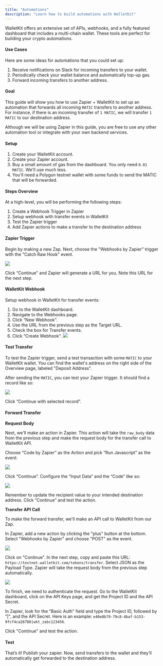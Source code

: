 ```yaml
---
title: "Automations"
description: "Learn how to build automations with WalletKit"
---
```


WalletKit offers an extensive set of APIs, webhooks, and a fully featured dashboard that includes a multi-chain wallet. These tools are perfect for building your crypto automations.

#### Use Cases

Here are some ideas for automations that you could set up:

1. Receive notifications on Slack for incoming transfers to your wallet.
2. Periodically check your wallet balance and automatically top-up gas.
3. Forward incoming transfers to another address.

#### Goal

This guide will show you how to use Zapier + WalletKit to set up an automation that forwards all incoming `MATIC` transfers to another address. For instance, if there is an incoming transfer of `1 MATIC`, we will transfer `1 MATIC` to our destination address.

Although we will be using Zapier in this guide, you are free to use any other automation tool or integrate with your own backend services.

#### Setup

1. Create your WalletKit account.
2. Create your Zapier account.
3. Buy a small amount of gas from the dashboard. You only need `0.01 MATIC`. We'll use much less.
4. You'll need a Polygon testnet wallet with some funds to send the MATIC that will be forwarded.

#### Steps Overview

At a high-level, you will be performing the following steps:

1. Create a Webhook Trigger in Zapier
2. Setup webhook with transfer events in WalletKit
3. Test the Zapier trigger
4. Add Zapier actions to make a transfer to the destination address

#### Zapier Trigger

Begin by making a new Zap. Next, choose the "Webhooks by Zapier" trigger with the "Catch Raw Hook" event.

![](/images/reference/63c0189-image.png)

Click “Continue” and Zapier will generate a URL for you. Note this URL for the next step.

#### WalletKit Webhook

Setup webhook in WalletKit for transfer events:

1. Go to the WalletKit dashboard.
2. Navigate to the Webhooks page.
3. Click “New Webhook”.
4. Use the URL from the previous step as the Target URL.
5. Check the box for Transfer events.
6. Click “Create Webhook”.
![](/images/reference/57ce63b-image.png)

#### Test Transfer

To test the Zapier trigger, send a test transaction with some `MATIC` to your WalletKit wallet. You can find the wallet's address on the right side of the Overview page, labeled "Deposit Address".

After sending the `MATIC`, you can test your Zapier trigger. It should find a record like so:

![](/images/reference/634f162-image.png)

Click “Continue with selected record”.

#### Forward Transfer

**Request Body**

Next, we'll make an action in Zapier. This action will take the `raw_body` data from the previous step and make the request body for the transfer call to WalletKit API.

Choose “Code by Zapier” as the Action and pick “Run Javascript” as the event:

![](/images/reference/348c0d8-image.png)

Click “Continue”. Configure the “Input Data” and the “Code” like so:

![](/images/reference/294fc46-image.png)

Remember to update the recipient value to your intended destination address. Click “Continue” and test the action.

**Transfer API Call**

To make the forward transfer, we'll make an API call to WalletKit from our Zap.

In Zapier, add a new action by clicking the "plus" button at the bottom. Select "Webhooks by Zapier" and choose "POST" as the event.

![](/images/reference/bf4f5f6-image.png)

Click on "Continue". In the next step, copy and paste this URL: `https://testnet.walletkit.com/tokens/transfer`. Select JSON as the Payload Type. Zapier will take the request body from the previous step automatically.

![](/images/reference/1da5ac5-image.png)

To finish, we need to authenticate the request. Go to the WalletKit dashboard, click on the API Keys page, and get the Project ID and the API Secret.

In Zapier, look for the "Basic Auth" field and type the Project ID, followed by "|", and the API Secret. Here is an example: `e40e8b79-79c8-4baf-b153-9fcf4ca26780|wkt_zabc123456`.

Click "Continue" and test the action.

#### Test

That’s it! Publish your zapier. Now, send transfers to the wallet and they’ll automatically get forwarded to the destination address.
